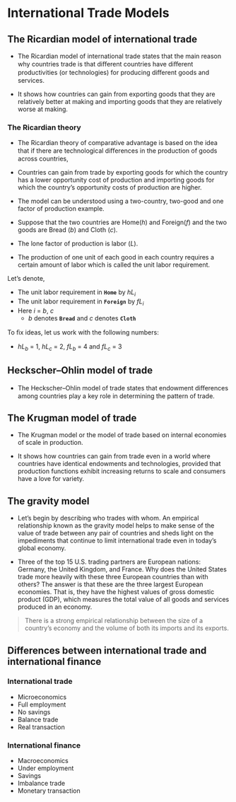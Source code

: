 # International Trade Models

## The Ricardian model of international trade

-   The Ricardian model of international trade states that the main reason why countries trade is that diﬀerent countries have diﬀerent productivities (or technologies) for producing diﬀerent goods and services.

-   It shows how countries can gain from exporting goods that they are relatively better at making and importing goods that they are relatively worse at making.

### The Ricardian theory

-   The Ricardian theory of comparative advantage is based on the idea that if there are technological diﬀerences in the production of goods across countries,

-   Countries can gain from trade by exporting goods for which the country has a lower opportunity cost of production and importing goods for which the country's opportunity costs of production are higher.

-   The model can be understood using a two-country, two-good and one factor of production example.

-   Suppose that the two countries are Home($h$) and Foreign($f$) and the two goods are Bread ($b$) and Cloth ($c$).

-   The lone factor of production is labor ($L$).

-   The production of one unit of each good in each country requires a certain amount of labor which is called the unit labor requirement.

Let's denote,

-   The unit labor requirement in **`Home`** by $hL_i$
-   The unit labor requirement in **`Foreign`** by $fL_i$
-   Here $i$ = $b$, $c$
    -   $b$ denotes **`Bread`** and $c$ denotes **`Cloth`**

To ﬁx ideas, let us work with the following numbers:

-   $hL_b$ = 1, $hL_c$ = 2, $fL_b$ = 4 and $fL_c$ = 3

## Heckscher--Ohlin model of trade

-   The Heckscher--Ohlin model of trade states that endowment diﬀerences among countries play a key role in determining the pattern of trade.

## The Krugman model of trade

-   The Krugman model or the model of trade based on internal economies of scale in production.

-   It shows how countries can gain from trade even in a world where countries have identical endowments and technologies, provided that production functions exhibit increasing returns to scale and consumers have a love for variety.

## The gravity model

-   Let's begin by describing who trades with whom. An empirical relationship known as the gravity model helps to make sense of the value of trade between any pair of countries and sheds light on the impediments that continue to limit international trade even in today's global economy.

-   Three of the top 15 U.S. trading partners are European nations: Germany, the United Kingdom, and France. Why does the United States trade more heavily with these three European countries than with others? The answer is that these are the three largest European economies. That is, they have the highest values of gross domestic product (GDP), which measures the total value of all goods and services produced in an economy.

> There is a strong empirical relationship between the size of a country's economy and the volume of both its imports and its exports.

## Differences between international trade and international finance

::: panel-tabset
### International trade

-   Microeconomics
-   Full employment
-   No savings
-   Balance trade
-   Real transaction

### International finance

-   Macroeconomics
-   Under employment
-   Savings
-   Imbalance trade
-   Monetary transaction
:::
